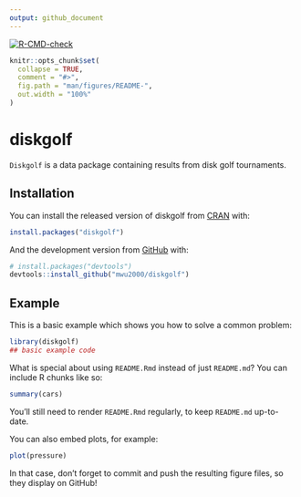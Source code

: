 ```yaml
---
output: github_document
---
```


[![R-CMD-check](https://github.com/mwu2000/diskgolf/actions/workflows/check-standard.yaml/badge.svg)](https://github.com/mwu2000/diskgolf/actions/workflows/check-standard.yaml)

<!-- README.md is generated from README.Rmd. Please edit that file -->

```r
knitr::opts_chunk$set(
  collapse = TRUE,
  comment = "#>",
  fig.path = "man/figures/README-",
  out.width = "100%"
)
```

# diskgolf

<!-- badges: start -->
<!-- badges: end -->

`Diskgolf` is a data package containing results from disk golf tournaments.

## Installation

You can install the released version of diskgolf from [CRAN](https://CRAN.R-project.org) with:

``` r
install.packages("diskgolf")
```

And the development version from [GitHub](https://github.com/) with:

``` r
# install.packages("devtools")
devtools::install_github("mwu2000/diskgolf")
```
## Example

This is a basic example which shows you how to solve a common problem:

```r
library(diskgolf)
## basic example code
```

What is special about using `README.Rmd` instead of just `README.md`? You can include R chunks like so:

```r
summary(cars)
```

You'll still need to render `README.Rmd` regularly, to keep `README.md` up-to-date.

You can also embed plots, for example:

```r
plot(pressure)
```

In that case, don't forget to commit and push the resulting figure files, so they display on GitHub!
